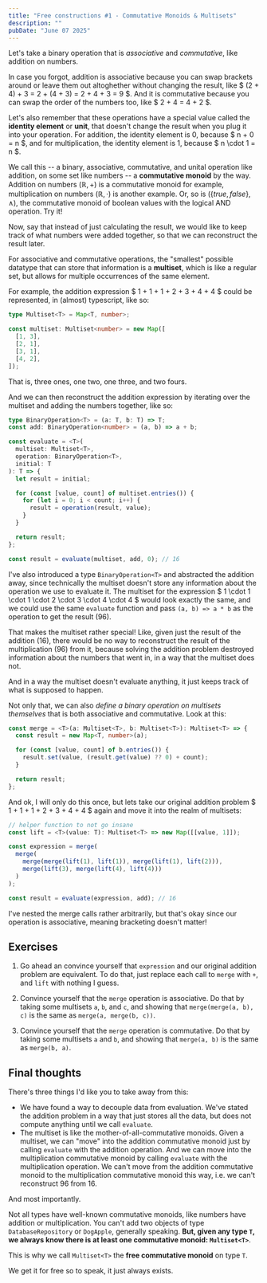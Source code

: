 ```yaml
---
title: "Free constructions #1 - Commutative Monoids & Multisets"
description: ""
pubDate: "June 07 2025"
---
```


Let's take a binary operation that is _associative_ and
_commutative_, like addition on numbers.

In case you forgot, addition is associative because you can swap
brackets around or leave them out altoghether without changing
the result, like $ (2 + 4) + 3 = 2 + (4 + 3) = 2 + 4 + 3 = 9 $.
And it is commutative because you can swap the order of the
numbers too, like $ 2 + 4 = 4 + 2 $.

Let's also remember that these operations have a special
value called the **identity element** or **unit**, that doesn't
change the result when you plug it into your operation. For addition,
the identity element is $0$, because $ n + 0 = n $, and for 
multiplication, the identity element is $1$, because
$ n \cdot 1 = n $.

We call this -- a binary, associative, commutative, and unital operation
like addition, on some set like numbers -- a **commutative
monoid** by the way. Addition on numbers $(\mathbb{R}, +)$
is a commutative monoid for example, multiplication on numbers
$(\mathbb{R}, \cdot)$ is another example. Or, so is $(\lbrace
true, false \rbrace, \land)$, the commutative monoid of boolean
values with the logical AND operation. Try it!

Now, say that instead of just calculating the result, we would
like to keep track of what numbers were added together, so that
we can reconstruct the result later.

For associative and commutative operations, the "smallest"
possible datatype that can store that information is a
**multiset**, which is like a regular set, but allows for
multiple occurrences of the same element.

For example, the addition expression
$ 1 + 1 + 1 + 2 + 3 + 4 + 4 $ could be represented, in (almost)
typescript, like so:

```ts
type Multiset<T> = Map<T, number>;

const multiset: Multiset<number> = new Map([
  [1, 3],
  [2, 1],
  [3, 1],
  [4, 2],
]);
```

That is, three ones, one two, one three, and two fours.

And we can then reconstruct the addition expression by iterating
over the multiset and adding the numbers together, like so:

```ts
type BinaryOperation<T> = (a: T, b: T) => T;
const add: BinaryOperation<number> = (a, b) => a + b;

const evaluate = <T>(
  multiset: Multiset<T>,
  operation: BinaryOperation<T>,
  initial: T
): T => {
  let result = initial;

  for (const [value, count] of multiset.entries()) {
    for (let i = 0; i < count; i++) {
      result = operation(result, value);
    }
  }

  return result;
};

const result = evaluate(multiset, add, 0); // 16
```

I've also introduced a type `BinaryOperation<T>` and
abstracted the addition away, since technically the multiset
doesn't store any information about the operation we use to
evaluate it. The multiset for the expression
$ 1 \cdot 1 \cdot 1 \cdot 2 \cdot 3 \cdot 4 \cdot 4 $ would
look exactly the same, and we could use the same `evaluate`
function and pass `(a, b) => a * b` as the operation to get the
result (96).

That makes the multiset rather special! Like, given just the
result of the addition (16), there would be no way to reconstruct
the result of the multiplication (96) from it, because solving
the addition problem destroyed information about the numbers
that went in, in a way that the multiset does not.

And in a way the multiset doesn't evaluate anything, it just
keeps track of what is supposed to happen.

Not only that, we can also _define a binary operation on
multisets themselves_ that is both associative and commutative.
Look at this:

```ts
const merge = <T>(a: Multiset<T>, b: Multiset<T>): Multiset<T> => {
  const result = new Map<T, number>(a);

  for (const [value, count] of b.entries()) {
    result.set(value, (result.get(value) ?? 0) + count);
  }

  return result;
};
```

And ok, I will only do this once, but lets take our original
addition problem $ 1 + 1 + 1 + 2 + 3 + 4 + 4 $ again and move it
into the realm of multisets:

```ts
// helper function to not go insane
const lift = <T>(value: T): Multiset<T> => new Map([[value, 1]]);

const expression = merge(
  merge(
    merge(merge(lift(1), lift(1)), merge(lift(1), lift(2))),
    merge(lift(3), merge(lift(4), lift(4)))
  )
);

const result = evaluate(expression, add); // 16
```

I've nested the merge calls rather arbitrarily, but that's okay
since our operation is associative, meaning bracketing doesn't
matter!

## Exercises

1. Go ahead an convince yourself that `expression` and our
   original addition problem are equivalent. To do that, just replace
   each call to `merge` with `+`, and `lift` with nothing I guess.

2. Convince yourself that the `merge` operation is associative.
   Do that by taking some multisets `a`, `b`, and `c`, and
   showing that `merge(merge(a, b), c)` is the same as
   `merge(a, merge(b, c))`.

3. Convince yourself that the `merge` operation is commutative.
   Do that by taking some multisets `a` and `b`, and
   showing that `merge(a, b)` is the same as `merge(b, a)`.

## Final thoughts

There's three things I'd like you to take away from this:

- We have found a way to decouple data from evaluation. We've
  stated the addition problem in a way that just stores all the
  data, but does not compute anything until we call `evaluate`.
- The multiset is like the mother-of-all-commutative monoids.
  Given a multiset, we can "move" into the addition commutative
  monoid just by calling `evaluate` with the addition
  operation. And we can move into the multiplication commutative
  monoid by calling `evaluate` with the multiplication
  operation. We can't move from the addition commutative
  monoid to the multiplication commutative monoid this
  way, i.e. we can't reconstruct 96 from 16.

And most importantly.

Not all types have well-known commutative monoids, like
numbers have addition or multiplication. You can't add two
objects of type `DatabaseRepository` or `DogApple`, generally
speaking. **But, given any type `T`, we always know there is at
least one commutative monoid: `Multiset<T>`**.

This is why we call `Multiset<T>` the **free commutative
monoid** on type `T`.

We get it for free so to speak, it just always exists.
